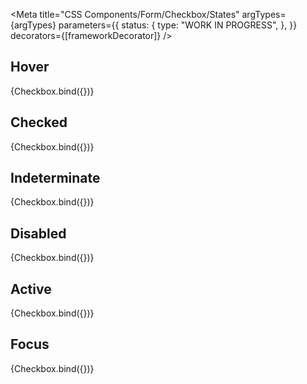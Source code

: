 
<Meta
  title="CSS Components/Form/Checkbox/States"
  argTypes={argTypes}
  parameters={{
    status: {
      type: "WORK IN PROGRESS",
    },
  }}
  decorators={[frameworkDecorator]}
/>

## Hover

<Canvas>
  <Story name="Hover" args={{ ...defaultArgs, hover: true }}>
    {Checkbox.bind({})}
  </Story>
</Canvas>

## Checked

<Canvas>
  <Story name="Checked" args={{ ...defaultArgs, checked: true }}>
    {Checkbox.bind({})}
  </Story>
</Canvas>

## Indeterminate

<Canvas>
  <Story name="Indeterminate" args={{ ...defaultArgs, checked: true, indeterminate: true }}>
    {Checkbox.bind({})}
  </Story>
</Canvas>

## Disabled

<Canvas>
  <Story name="Disabled" args={{ ...defaultArgs, disabled: true }}>
    {Checkbox.bind({})}
  </Story>
</Canvas>

## Active

<Canvas>
  <Story name="Active" args={{ ...defaultArgs, active: true }}>
    {Checkbox.bind({})}
  </Story>
</Canvas>

## Focus

<Canvas>
  <Story name="Focus" args={{ ...defaultArgs, focus: true }}>
    {Checkbox.bind({})}
  </Story>
</Canvas>
